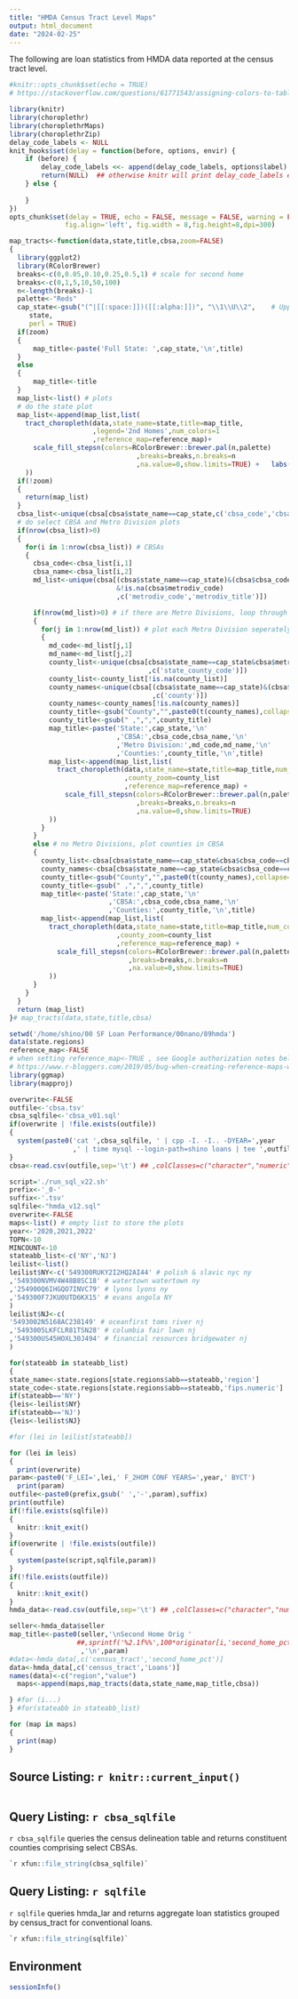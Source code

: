```yaml
---
title: "HMDA Census Tract Level Maps"
output: html_document
date: "2024-02-25"
---
```

The following are loan statistics from HMDA data reported at the census tract level.

```r
#knitr::opts_chunk$set(echo = TRUE)
# https://stackoverflow.com/questions/61771543/assigning-colors-to-table-values-using-choroplethr

library(knitr)
library(choroplethr)
library(choroplethrMaps)
library(choroplethrZip)
delay_code_labels <- NULL
knit_hooks$set(delay = function(before, options, envir) {
    if (before) {
        delay_code_labels <<- append(delay_code_labels, options$label)
        return(NULL)  ## otherwise knitr will print delay_code_labels every time
    } else {
        
    }
})
opts_chunk$set(delay = TRUE, echo = FALSE, message = FALSE, warning = FALSE, error=TRUE,
              fig.align='left', fig.width = 8,fig.height=8,dpi=300)

```


```r
map_tracts<-function(data,state,title,cbsa,zoom=FALSE)
{
  library(ggplot2)
  library(RColorBrewer)
  breaks<-c(0,0.05,0.10,0.25,0.5,1) # scale for second home
  breaks<-c(0,1,5,10,50,100)
  n<-length(breaks)-1
  palette<-"Reds"
  cap_state<-gsub("(^|[[:space:]])([[:alpha:]])", "\\1\\U\\2",    # Uppercase with Base R
     state,
     perl = TRUE)
  if(zoom)
  {
      map_title<-paste('Full State: ',cap_state,'\n',title)
  }
  else
  {
      map_title<-title
  }
  map_list<-list() # plots
  # do the state plot
  map_list<-append(map_list,list(
    tract_choropleth(data,state_name=state,title=map_title,
                     ,legend='2nd Homes',num_colors=1
                     ,reference_map=reference_map)+
      scale_fill_stepsn(colors=RColorBrewer::brewer.pal(n,palette)
                                ,breaks=breaks,n.breaks=n
                                ,na.value=0,show.limits=TRUE) +   labs(color='2nd Homes')
    ))
  if(!zoom)
  {
    return(map_list)
  }
  cbsa_list<-unique(cbsa[cbsa$state_name==cap_state,c('cbsa_code','cbsa_title')])
  # do select CBSA and Metro Division plots
  if(nrow(cbsa_list)>0)
  {
    for(i in 1:nrow(cbsa_list)) # CBSAs
    {
      cbsa_code<-cbsa_list[i,1]
      cbsa_name<-cbsa_list[i,2]
      md_list<-unique(cbsa[(cbsa$state_name==cap_state)&(cbsa$cbsa_code==cbsa_code)
                           &!is.na(cbsa$metrodiv_code)
                           ,c('metrodiv_code','metrodiv_title')])

      if(nrow(md_list)>0) # if there are Metro Divisions, loop through them
      {
        for(j in 1:nrow(md_list)) # plot each Metro Division seperately
        {
          md_code<-md_list[j,1]
          md_name<-md_list[j,2] 
          county_list<-unique(cbsa[cbsa$state_name==cap_state&cbsa$metrodiv_code==md_code
                                   ,c('state_county_code')])
          county_list<-county_list[!is.na(county_list)]
          county_names<-unique(cbsa[(cbsa$state_name==cap_state)&(cbsa$metrodiv_code==md_code)
                                    ,c('county')])
          county_names<-county_names[!is.na(county_names)]
          county_title<-gsub("County","",paste0(t(county_names),collapse=','))
          county_title<-gsub(" ,",",",county_title)
          map_title<-paste('State:',cap_state,'\n'
                           ,'CBSA:',cbsa_code,cbsa_name,'\n'
                           ,'Metro Division:',md_code,md_name,'\n'
                           ,'Counties:',county_title,'\n',title)
          map_list<-append(map_list,list(
            tract_choropleth(data,state_name=state,title=map_title,num_colors=1
                             ,county_zoom=county_list
                             ,reference_map=reference_map) +
              scale_fill_stepsn(colors=RColorBrewer::brewer.pal(n,palette)
                                ,breaks=breaks,n.breaks=n
                                ,na.value=0,show.limits=TRUE)
          ))
        }        
      }
      else # no Metro Divisions, plot counties in CBSA
      {
        county_list<-cbsa[cbsa$state_name==cap_state&cbsa$cbsa_code==cbsa_code,c('state_county_code')]
        county_names<-cbsa[cbsa$state_name==cap_state&cbsa$cbsa_code==cbsa_code,c('county')]
        county_title<-gsub("County","",paste0(t(county_names),collapse=','))
        county_title<-gsub(" ,",",",county_title)
        map_title<-paste('State:',cap_state,'\n'
                         ,'CBSA:',cbsa_code,cbsa_name,'\n'
                         ,'Counties:',county_title,'\n',title)
        map_list<-append(map_list,list(
          tract_choropleth(data,state_name=state,title=map_title,num_colors=1
                           ,county_zoom=county_list
                           ,reference_map=reference_map) + 
            scale_fill_stepsn(colors=RColorBrewer::brewer.pal(n,palette)
                              ,breaks=breaks,n.breaks=n
                              ,na.value=0,show.limits=TRUE)
          ))
      }
    }
  }
  return (map_list)
}# map_tracts(data,state,title,cbsa)

```

```r
setwd('/home/shino/00 SF Loan Performance/00nano/89hmda')
data(state.regions)
reference_map<-FALSE
# when setting reference_map<-TRUE , see Google authorization notes below
# https://www.r-bloggers.com/2019/05/bug-when-creating-reference-maps-with-choroplethr/
library(ggmap)
library(mapproj)

overwrite<-FALSE
outfile<-'cbsa.tsv'
cbsa_sqlfile<-'cbsa_v01.sql'
if(overwrite | !file.exists(outfile))
{
  system(paste0('cat ',cbsa_sqlfile, ' | cpp -I. -I.. -DYEAR=',year
                ,' | time mysql --login-path=shino loans | tee ',outfile))
}
cbsa<-read.csv(outfile,sep='\t') ## ,colClasses=c("character","numeric"))

```

```r
script='./run_sql_v22.sh'
prefix<-'_0-'
suffix<-'.tsv'
sqlfile<-"hmda_v12.sql"
overwrite<-FALSE
maps<-list() # empty list to store the plots
year<-'2020,2021,2022'
TOPN<-10
MINCOUNT<-10
stateabb_list<-c('NY','NJ')
leilist<-list()
leilist$NY<-c('549300RUKY2I2HQ2AI44' # polish & slavic nyc ny
,'549300NVMV4W48B8SC18' # watertown watertown ny
,'254900Q6IHGQO7INVC79' # lyons lyons ny
,'549300F7JKU0UTD6KX15' # evans angola NY
)
leilist$NJ<-c(
'5493002N5168AC238149' # oceanfirst toms river nj
,'5493005LKFCLR81TSN28' # columbia fair lawn nj
,'549300US45HOXL30J494' # financial resources bridgewater nj
)

for(stateabb in stateabb_list)
{
state_name<-state.regions[state.regions$abb==stateabb,'region']
state_code<-state.regions[state.regions$abb==stateabb,'fips.numeric']
if(stateabb=='NY')
{leis<-leilist$NY}
if(stateabb=='NJ')
{leis<-leilist$NJ}

#for (lei in leilist[stateabb])

for (lei in leis)
{
  print(overwrite)
param<-paste0('F_LEI=',lei,' F_2HOM CONF YEARS=',year,' BYCT')
  print(param)
outfile<-paste0(prefix,gsub(' ','-',param),suffix)
print(outfile)
if(!file.exists(sqlfile))
{
  knitr::knit_exit()
}
if(overwrite | !file.exists(outfile))
{
  system(paste(script,sqlfile,param))
}
if(!file.exists(outfile))
{
  knitr::knit_exit()
}
hmda_data<-read.csv(outfile,sep='\t') ## ,colClasses=c("character","numeric"))

seller<-hmda_data$seller
map_title<-paste0(seller,'\nSecond Home Orig '
                 ##,sprintf('%2.1f%%',100*originator[i,'second_home_pct'])
                  ,'\n',param)
#data<-hmda_data[,c('census_tract','second_home_pct')]
data<-hmda_data[,c('census_tract','Loans')]
names(data)<-c("region","value")
  maps<-append(maps,map_tracts(data,state_name,map_title,cbsa))

} #for (i...)
} #for(stateabb in stateabb_list)
```



```r
for (map in maps)
{
  print(map)
}
```


## Source Listing: `r knitr::current_input()`

```r
```


## Query Listing: `r cbsa_sqlfile`

`r cbsa_sqlfile` queries the census delineation table and returns constituent counties comprising select CBSAs.
```sql
`r xfun::file_string(cbsa_sqlfile)`
```

## Query Listing: `r sqlfile`

`r sqlfile` queries hmda_lar and returns aggregate loan statistics grouped by census_tract for conventional loans.
```sql
`r xfun::file_string(sqlfile)`
```

## Environment
```r
sessionInfo()
```

